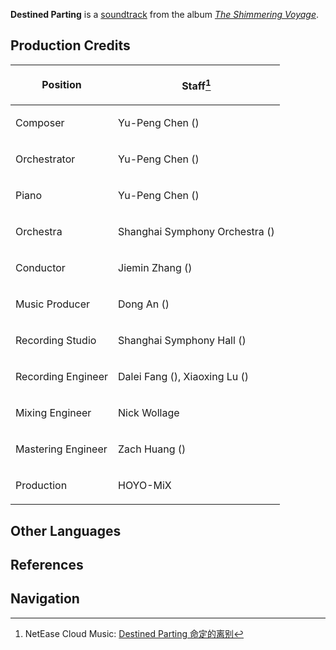 {{Soundtrack Infobox
|title          =
|image          = The Shimmering Voyage.jpg
|album          = The Shimmering Voyage
|disc           = 4
|number         = 68
|featured       = GENSHIN CONCERT 2021 "Melodies of an Endless Journey" (CD)
|featured2      =
|featured3      =
|featured_disc  = B
|featured_disc2 =
|featured_disc3 =
|youtube_id     = OXeli1edmDA
|youtube_time   = 1901
|spotify_id     = 11XHljZNj1HrUTmAQ5D4eC
|played_in      = Story Teaser
|during         = [https://youtu.be/SO__VQZirJ4 Genshin Impact Story Teaser: We Will Be Reunited]
|domain         =
|previous       = Tales from the Snow Mountain
|next           = 
}}
{{Description|We had no time to say goodbye. So let's not call it that.|[https://genshin.hoyoverse.com/en/news/detail/14511 Echo of Memories]}}
'''Destined Parting''' is a [[soundtrack]] from the album ''[[The Shimmering Voyage]]''.

==Production Credits==
{| class="wikitable" style="text-align:left; height:0.5em"
! Position
! Staff<ref>NetEase Cloud Music: [https://music.163.com/#/song?id=1861578838 Destined Parting 命定的离别]</ref>
|-
! Composer
| Yu-Peng Chen ({{Lang|zh=陈致逸|mini=1}})
|-
! Orchestrator
| Yu-Peng Chen ({{Lang|zh=陈致逸|mini=1}})
|-
! Piano
| Yu-Peng Chen ({{Lang|zh=陈致逸|mini=1}})
|-
! Orchestra
| Shanghai Symphony Orchestra ({{Lang|zh=上海交响乐团|mini=1}})
|-
! Conductor
| Jiemin Zhang ({{Lang|zh=张洁敏|mini=1}})
|-
! Music Producer
| Dong An ({{Lang|zh=安栋|mini=1}})
|-
! Recording Studio
| Shanghai Symphony Hall ({{Lang|zh=上海交响乐团音乐厅|mini=1}})
|-
! Recording Engineer
| Dalei Fang ({{Lang|zh=房大磊|mini=1}}), Xiaoxing Lu ({{Lang|zh=陆晓幸|mini=1}})
|-
! Mixing Engineer
| Nick Wollage
|-
! Mastering Engineer
| Zach Huang ({{Lang|zh=黄巍|mini=1}})
|-
! Production
| HOYO-MiX
|}
<!--
==Trivia==
-->
==Other Languages==
{{Other Languages|default_hidden = 1
|en      = Destined Parting
|zhs     = 命定的离别
|zhs_rm  = Mìngdìng de Líbié
|zht     = 命定的離別
|zht_rm  = Mìngdìng de Líbié
|ja      = 運命の別れ
|ja_rm   = Unmei no Wakare
}}

==References==
{{Reflist}}

==Navigation==
{{Soundtrack Navbox|The Shimmering Voyage}}